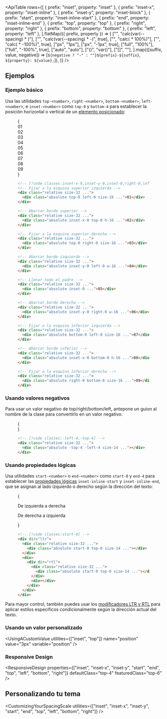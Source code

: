 

<ApiTable
  rows={[
    { prefix: "inset", property: "inset" },
    { prefix: "inset-x", property: "inset-inline" },
    { prefix: "inset-y", property: "inset-block" },
    { prefix: "start", property: "inset-inline-start" },
    { prefix: "end", property: "inset-inline-end" },
    { prefix: "top", property: "top" },
    { prefix: "right", property: "right" },
    { prefix: "bottom", property: "bottom" },
    { prefix: "left", property: "left" },
  ].flatMap(({ prefix, property }) =>
    [
      ["<number>", "calc(var(--spacing) * <number>)"],
      ["<number>", "calc(var(--spacing) * -<number>)", true],
      ["<fraction>", "calc(<fraction> * 100%)"],
      ["<fraction>", "calc(<fraction> * -100%)", true],
      ["px", "1px"],
      ["px", "-1px", true],
      ["full", "100%"],
      ["full", "-100%", true],
      ["auto", "auto"],
      ["(<custom-property>)", "var(<custom-property>)"],
      ["[<value>]", "<value>"],
    ].map(([suffix, value, negative]) => [`${negative ? "-" : ""}${prefix}-${suffix}`, `${property}: ${value};`]),
  )}
/>

## Ejemplos

### Ejemplo básico

Usa las utilidades `top-<number>`, `right-<number>`, `bottom-<number>`, `left-<number>`, e `inset-<number>` como `top-0` y `bottom-4` para establecer la posición horizontal o vertical de un [elemento posicionado](/docs/position):

<Figure>

<Example>
  {
    <div className="grid grid-cols-3 grid-rows-3 place-items-center gap-4 font-mono text-sm leading-6 font-bold text-white">
      <div className="relative size-18 rounded-lg sm:size-32">
        <div className="absolute inset-0">
          <Stripes border className="h-full rounded-lg" />
        </div>
        <div className="absolute top-0 left-0 flex size-16 items-center justify-center rounded-lg bg-purple-500 p-4">
          01
        </div>
      </div>
      <div className="relative size-18 rounded-lg sm:size-32">
        <div className="absolute inset-0">
          <Stripes border className="h-full rounded-lg" />
        </div>
        <div className="absolute inset-x-0 top-0 flex h-16 items-center justify-center rounded-lg bg-purple-500 p-4">
          02
        </div>
      </div>
      <div className="relative size-18 rounded-lg sm:size-32">
        <div className="absolute inset-0">
          <Stripes border className="h-full rounded-lg" />
        </div>
        <div className="absolute top-0 right-0 flex size-16 items-center justify-center rounded-lg bg-purple-500 p-4">
          03
        </div>
      </div>
      <div className="relative size-18 rounded-lg sm:size-32">
        <div className="absolute inset-0">
          <Stripes border className="h-full rounded-lg" />
        </div>
        <div className="absolute inset-y-0 left-0 flex w-16 items-center justify-center rounded-lg bg-purple-500 p-4">
          04
        </div>
      </div>
      <div className="relative size-18 rounded-lg sm:size-32">
        <div className="absolute inset-0">
          <Stripes border className="h-full rounded-lg" />
        </div>
        <div className="absolute inset-0 flex items-center justify-center rounded-lg bg-purple-500 p-4">05</div>
      </div>
      <div className="relative size-18 rounded-lg sm:size-32">
        <div className="absolute inset-0">
          <Stripes border className="h-full rounded-lg" />
        </div>
        <div className="absolute inset-y-0 right-0 flex w-16 items-center justify-center rounded-lg bg-purple-500 p-4">
          06
        </div>
      </div>
      <div className="relative size-18 rounded-lg sm:size-32">
        <div className="absolute inset-0">
          <Stripes border className="h-full rounded-lg" />
        </div>
        <div className="absolute bottom-0 left-0 flex size-16 items-center justify-center rounded-lg bg-purple-500 p-4">
          07
        </div>
      </div>
      <div className="relative size-18 rounded-lg sm:size-32">
        <div className="absolute inset-0">
          <Stripes border className="h-full rounded-lg" />
        </div>
        <div className="absolute inset-x-0 bottom-0 flex h-16 items-center justify-center rounded-lg bg-purple-500 p-4">
          08
        </div>
      </div>
      <div className="relative size-18 rounded-lg sm:size-32">
        <div className="absolute inset-0">
          <Stripes border className="h-full rounded-lg" />
        </div>
        <div className="absolute right-0 bottom-0 flex size-16 items-center justify-center rounded-lg bg-purple-500 p-4">
          09
        </div>
      </div>
    </div>
  }
</Example>

```html
<!-- [!code classes:inset-x-0,inset-y-0,inset-0,right-0,left-0,top-0,bottom-0] -->
<!-- Fijar a la esquina superior izquierda -->
<div class="relative size-32 ...">
  <div class="absolute top-0 left-0 size-16 ...">01</div>
</div>

<!-- Abarcar borde superior -->
<div class="relative size-32 ...">
  <div class="absolute inset-x-0 top-0 h-16 ...">02</div>
</div>

<!-- Fijar a la esquina superior derecha -->
<div class="relative size-32 ...">
  <div class="absolute top-0 right-0 size-16 ...">03</div>
</div>

<!-- Abarcar borde izquierdo -->
<div class="relative size-32 ...">
  <div class="absolute inset-y-0 left-0 w-16 ...">04</div>
</div>

<!-- Llenar todo el padre -->
<div class="relative size-32 ...">
  <div class="absolute inset-0 ...">05</div>
</div>

<!-- Abarcar borde derecho -->
<div class="relative size-32 ...">
  <div class="absolute inset-y-0 right-0 w-16 ...">06</div>
</div>

<!-- Fijar a la esquina inferior izquierda -->
<div class="relative size-32 ...">
  <div class="absolute bottom-0 left-0 size-16 ...">07</div>
</div>

<!-- Abarcar borde inferior -->
<div class="relative size-32 ...">
  <div class="absolute inset-x-0 bottom-0 h-16 ...">08</div>
</div>

<!-- Fijar a la esquina inferior derecha -->
<div class="relative size-32 ...">
  <div class="absolute right-0 bottom-0 size-16 ...">09</div>
</div>
```

</Figure>

### Usando valores negativos

Para usar un valor negativo de top/right/bottom/left, antepone un guion al nombre de la clase para convertirlo en un valor negativo:

<Figure>

<Example>
  {
    <div className="flex justify-center font-mono text-sm leading-6 font-bold text-white">
      <div className="relative size-18 rounded-lg sm:h-32 sm:w-32">
        <div className="absolute inset-0">
          <Stripes border className="h-full rounded-lg" />
        </div>
        <div className="absolute -top-4 -left-4 flex items-center justify-center rounded-lg bg-purple-500 p-4"></div>
      </div>
    </div>
  }
</Example>

```html
<!-- [!code classes:-left-4,-top-4] -->
<div class="relative size-32 ...">
  <div class="absolute -top-4 -left-4 size-14 ..."></div>
</div>
```

</Figure>

### Usando propiedades lógicas

Usa utilidades `start-<number>` o `end-<number>` como `start-0` y `end-4` para establecer las [propiedades lógicas](https://developer.mozilla.org/en-US/docs/Web/CSS/CSS_Logical_Properties/Basic_concepts) `inset-inline-start` y `inset-inline-end`, que se asignan al lado izquierdo o derecho según la dirección del texto:

<Figure>

<Example>
  {
    <div className="grid grid-cols-2 place-items-center gap-x-4">
      <div className="flex flex-col items-start gap-y-4">
        <p className="text-sm font-medium">De izquierda a derecha</p>
        <div className="relative size-18 rounded-lg sm:size-32">
          <div className="absolute inset-0">
            <Stripes border className="h-full rounded-lg" />
          </div>
          <div className="absolute top-0 left-0 flex size-14 items-center justify-center rounded-lg bg-purple-500 p-4"></div>
        </div>
      </div>
      <div className="flex flex-col items-end gap-y-4">
        <p className="text-sm font-medium">De derecha a izquierda</p>
        <div className="relative size-18 rounded-lg sm:size-32">
          <div className="absolute inset-0">
            <Stripes border className="h-full rounded-lg" />
          </div>
          <div className="absolute top-0 right-0 flex size-14 items-center justify-center rounded-lg bg-purple-500 p-4"></div>
        </div>
      </div>
    </div>
  }
</Example>

```html
<!-- [!code classes:start-0] -->
<div dir="ltr">
  <div class="relative size-32 ...">
    <div class="absolute start-0 top-0 size-14 ..."></div>
  </div>
  <div>
    <div dir="rtl">
      <div class="relative size-32 ...">
        <div class="absolute start-0 top-0 size-14 ..."></div>
      </div>
      <div></div>
    </div>
  </div>
</div>
```

</Figure>

Para mayor control, también puedes usar los [modificadores LTR y RTL](/docs/hover-focus-and-other-states#rtl-support) para aplicar estilos específicos condicionalmente según la dirección actual del texto.

### Usando un valor personalizado

<UsingACustomValue utilities={["inset", "top"]} name="position" value="3px" variable="position" />

### Responsive Design

<ResponsiveDesign
  properties={["inset", "inset-x", "inset-y", "start", "end", "top", "left", "bottom", "right"]}
  defaultClass="top-4"
  featuredClass="top-6"
/>

## Personalizando tu tema

<CustomizingYourSpacingScale
  utilities={["inset", "inset-x", "inset-y", "start", "end", "top", "left", "bottom", "right"]}
/>
